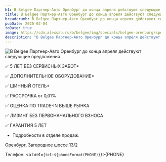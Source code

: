 ```yaml
---
h1: В Belgee Партнер-Авто Оренбург до конца апреля действуют следующие предложения
title: В Belgee Партнер-Авто Оренбург до конца апреля действуют следующие предложения
breadcrumb: В Belgee Партнер-Авто Оренбург до конца апреля действуют следующие предложения
pubDate: 2025-02-04
toDate: true
image: https://cdn.alexsab.ru/b/belgee/img/specials/belgee-orenburg/special-offer/special-offer-640x900.webp
description: "В Belgee Партнер-Авто Оренбург до конца апреля действуют следующие предложения"
---
```


<picture>
	<source media="(min-width: 942px)" srcset="https://cdn.alexsab.ru/b/belgee/img/specials/belgee-orenburg/special-offer/special-offer-1920x1080.webp" />
	<img src="https://cdn.alexsab.ru/b/belgee/img/specials/belgee-orenburg/special-offer/special-offer-640x900.webp" class="w-full mb-10" alt="В Belgee Партнер-Авто Оренбург до конца апреля действуют следующие предложения" />
</picture>

✅ 5 ЛЕТ БЕЗ СЕРВИСНЫХ ЗАБОТ*

✅ ДОПОЛНИТЕЛЬНОЕ ОБОРУДОВАНИЕ*

✅ ШИННЫЙ ОТЕЛЬ*

✅ PACCPОЧКA от 0,01%

✅ ОЦЕНКА ПО TRADE-IN ВЫШЕ РЫНКА

✅ ЛИЗИНГ БЕЗ ПЕРВОНАЧАЛЬНОГО ВЗНОСА

✅ ГAРАHTИЯ 5 ЛEТ

* Подробности в отделе продаж.

Оренбург, Загородное шоссе 13/2

Телефон: <a href={`tel:${phoneFormat(PHONE)}`}>{PHONE}</a>

<SpecialSalonsInfo dataFormName="Узнать подробнее. Специальные предложения" />